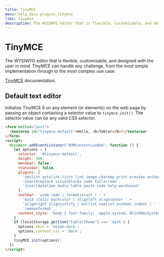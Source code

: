 ```yaml
---
title: TinyMCE
menu: help.docs.plugins.tinymce
libs: tinymce
description: The WYSIWYG editor that is flexible, customizable, and designed with the user in mind. TinyMCE can handle any challenge, from the most simple implementation through to the most complex use case.
---
```


# TinyMCE

The WYSIWYG editor that is flexible, customizable, and designed with the user in mind. TinyMCE can handle any challenge, from the most simple implementation through to the most complex use case.

[TinyMCE](https://www.tiny.cloud/docs/) documentation.

## Default text editor

Initialize TinyMCE 6 on any element (or elements) on the web page by passing an object containing a selector value to `tinymce.init()`. The selector value can be any valid CSS selector.

~~~html
<form method="post">
  <textarea id="tinymce-default">Hello, <b>Tabler</b>!</textarea>
</form>
<script>
  document.addEventListener("DOMContentLoaded", function () {
    let options = {
      selector: '#tinymce-default',
      height: 300,
      menubar: false,
      statusbar: false,
      plugins: [
        'advlist autolink lists link image charmap print preview anchor',
        'searchreplace visualblocks code fullscreen',
        'insertdatetime media table paste code help wordcount'
      ],
      toolbar: 'undo redo | formatselect | ' +
        'bold italic backcolor | alignleft aligncenter ' +
        'alignright alignjustify | bullist numlist outdent indent | ' +
        'removeformat',
      content_style: 'body { font-family: -apple-system, BlinkMacSystemFont, San Francisco, Segoe UI, Roboto, Helvetica Neue, sans-serif; font-size: 14px; -webkit-font-smoothing: antialiased; }'
    }
    if (localStorage.getItem("tablerTheme") === 'dark') {
      options.skin = 'oxide-dark';
      options.content_css = 'dark';
    }
    tinyMCE.init(options);
  })
</script>
~~~